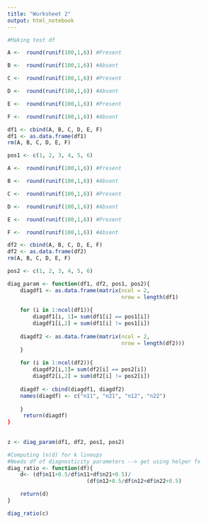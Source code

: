 ```yaml
---
title: "Worksheet 2"
output: html_notebook
---
```


```r
#Making test df

A <-  round(runif(100,1,6)) #Present 

B <-  round(runif(100,1,6)) #Absent 

C <-  round(runif(100,1,6)) #Present 

D <-  round(runif(100,1,6)) #Absent

E <-  round(runif(100,1,6)) #Present 

F <-  round(runif(100,1,6)) #Absent

df1 <- cbind(A, B, C, D, E, F)
df1 <- as.data.frame(df1)
rm(A, B, C, D, E, F)

pos1 <- c(1, 2, 3, 4, 5, 6)


```

```r
A <-  round(runif(100,1,6)) #Present 

B <-  round(runif(100,1,6)) #Absent 

C <-  round(runif(100,1,6)) #Present 

D <-  round(runif(100,1,6)) #Absent

E <-  round(runif(100,1,6)) #Present 

F <-  round(runif(100,1,6)) #Absent

df2 <- cbind(A, B, C, D, E, F)
df2 <- as.data.frame(df2)
rm(A, B, C, D, E, F)

pos2 <- c(1, 2, 3, 4, 5, 6)
```

```r
diag_param <- function(df1, df2, pos1, pos2){
    diagdf1 <- as.data.frame(matrix(ncol = 2, 
                                    nrow = length(df1)
    
    for (i in 1:ncol(df1)){
        diagdf1[i, 1]= sum(df1[i] == pos1[i])
        diagdf1[i,2] = sum(df1[i] != pos1[i])
    
    diagdf2 <- as.data.frame(matrix(ncol = 2, 
                                    nrow = length(df2)))
    }
        
    for (i in 1:ncol(df2)){
        diagdf2[i,1]= sum(df2[i] == pos2[i])
        diagdf2[i,2] = sum(df2[i] != pos2[i]) 
    
    diagdf <- cbind(diagdf1, diagdf2)
    names(diagdf) <- c("n11", "n21", "n12", "n22")
        
    }
     return(diagdf)
}
  
    
z <- diag_param(df1, df2, pos1, pos2)

```

```r
#Computing ln(d) for k lineups
#Needs df of diagnosticity parameters --> get using helper fx
diag_ratio <- function(df){
    d<- (df$n11+0.5/df$n11+df$n21+0.5)/
                         (df$n12+0.5/df$n12+df$n22+0.5)

    return(d)
}

diag_ratio(c)
```

